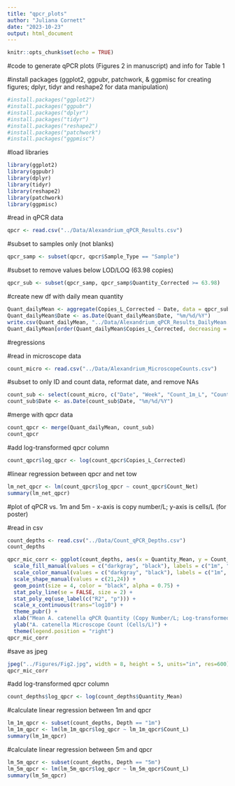 ```yaml
---
title: "qpcr_plots"
author: "Juliana Cornett"
date: "2023-10-23"
output: html_document
---
```


```r
knitr::opts_chunk$set(echo = TRUE)
```

#code to generate qPCR plots (Figures 2 in manuscript) and info for Table 1

#install packages (ggplot2, ggpubr, patchwork, & ggpmisc for creating figures; dplyr, tidyr and reshape2 for data manipulation)

```r
#install.packages("ggplot2")
#install.packages("ggpubr")
#install.packages("dplyr")
#install.packages("tidyr")
#install.packages("reshape2")
#install.packages("patchwork")
#install.packages("ggpmisc")
```

#load libraries

```r
library(ggplot2)
library(ggpubr)
library(dplyr)
library(tidyr)
library(reshape2)
library(patchwork)
library(ggpmisc)
```

#read in qPCR data 

```r
qpcr <- read.csv("../Data/Alexandrium_qPCR_Results.csv")
```

#subset to samples only (not blanks)

```r
qpcr_samp <- subset(qpcr, qpcr$Sample_Type == "Sample")
```

#subset to remove values below LOD/LOQ (63.98 copies)

```r
qpcr_sub <- subset(qpcr_samp, qpcr_samp$Quantity_Corrected >= 63.98)
```

#create new df with daily mean quantity

```r
Quant_dailyMean <- aggregate(Copies_L_Corrected ~ Date, data = qpcr_sub, FUN = mean)
Quant_dailyMean$Date <- as.Date(Quant_dailyMean$Date, "%m/%d/%Y")
write.csv(Quant_dailyMean, "../Data/Alexandrium_qPCR_Results_DailyMean.csv")
Quant_dailyMean[order(Quant_dailyMean$Copies_L_Corrected, decreasing = TRUE),]
```

#regressions

#read in microscope data

```r
count_micro <- read.csv("../Data/Alexandrium_MicroscopeCounts.csv")
```

#subset to only ID and count data, reformat date, and remove NAs

```r
count_sub <- select(count_micro, c("Date", "Week", "Count_1m_L", "Count_5m_L", "Count_Net")) %>% na.omit()
count_sub$Date <- as.Date(count_sub$Date, "%m/%d/%Y")
```

#merge with qpcr data

```r
count_qpcr <- merge(Quant_dailyMean, count_sub)
count_qpcr
```

#add log-transformed qpcr column

```r
count_qpcr$log_qpcr <- log(count_qpcr$Copies_L_Corrected)
```

#linear regression between qpcr and net tow

```r
lm_net_qpcr <- lm(count_qpcr$log_qpcr ~ count_qpcr$Count_Net)
summary(lm_net_qpcr)
```

#plot of qPCR vs. 1m and 5m - x-axis is copy number/L; y-axis is cells/L (for poster)

#read in csv

```r
count_depths <- read.csv("../Data/Count_qPCR_Depths.csv")
count_depths
```

```r
qpcr_mic_corr <- ggplot(count_depths, aes(x = Quantity_Mean, y = Count_L, color = Depth, fill = Depth, shape = Depth)) + 
  scale_fill_manual(values = c("darkgray", "black"), labels = c("1m", "5m")) +
  scale_color_manual(values = c("darkgray", "black"), labels = c("1m", "5m")) +
  scale_shape_manual(values = c(21,24)) +
  geom_point(size = 4, color = "black", alpha = 0.75) + 
  stat_poly_line(se = FALSE, size = 2) +
  stat_poly_eq(use_label(c("R2", "p"))) +
  scale_x_continuous(trans="log10") +
  theme_pubr() +
  xlab("Mean A. catenella qPCR Quantity (Copy Number/L; Log-transformed)") +
  ylab("A. catenella Microscope Count (Cells/L)") +
  theme(legend.position = "right")
qpcr_mic_corr
```

#save as jpeg

```r
jpeg("../Figures/Fig2.jpg", width = 8, height = 5, units="in", res=600)
qpcr_mic_corr
```

#add log-transformed qpcr column

```r
count_depths$log_qpcr <- log(count_depths$Quantity_Mean)
```

#calculate linear regression between 1m and qpcr

```r
lm_1m_qpcr <- subset(count_depths, Depth == "1m") 
lm_1m_qpcr <- lm(lm_1m_qpcr$log_qpcr ~ lm_1m_qpcr$Count_L)
summary(lm_1m_qpcr)
```

#calculate linear regression between 5m and qpcr

```r
lm_5m_qpcr <- subset(count_depths, Depth == "5m") 
lm_5m_qpcr <- lm(lm_5m_qpcr$log_qpcr ~ lm_5m_qpcr$Count_L)
summary(lm_5m_qpcr)
```

